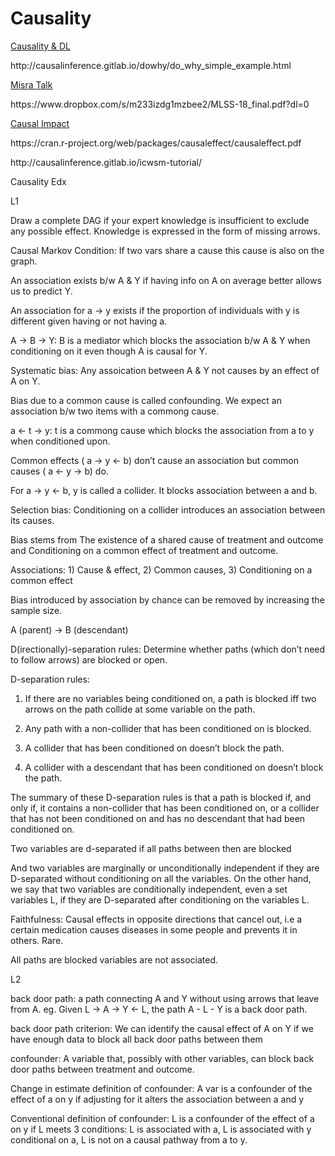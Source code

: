 # Causality

[Causality & DL](https://twitter.com/tdietterich/status/1034631407904018437)

http://causalinference.gitlab.io/dowhy/do_why_simple_example.html

[Misra Talk](https://pages.dataiku.com/hubfs/PDF/Meetup-Presentation/06-18_Stress-Testing_Mishra.pdf?t=1532033314245&utm_campaign=US%20Event%20Meetup%20NYU%20NYC%20July%202018&utm_source=hs_email&utm_medium=email&utm_content=64589348&_hsenc=p2ANqtz-9_41UxxLKzauP5Gf5bbRh63DzcsGFL8hMuW8HH8a_a1AeS9zaESqO-PoTbCkzXirAvWBJnHgvb-PEi_l7ds9IWg_y25H7xE2uVhBib3XwWmO68PBI&_hsmi=64589348)

https://www.dropbox.com/s/m233izdg1mzbee2/MLSS-18_final.pdf?dl=0

[Causal Impact](https://google.github.io/CausalImpact/)

https://cran.r-project.org/web/packages/causaleffect/causaleffect.pdf

http://causalinference.gitlab.io/icwsm-tutorial/

Causality Edx

L1

Draw a complete DAG if your expert knowledge is insufficient to exclude any possible effect.
Knowledge is expressed in the form of missing arrows.

Causal Markov Condition: If two vars share a cause this cause is also on the graph.

An association exists b/w A & Y if having info on A on average better allows us to predict Y.

An association for a -> y exists if the proportion of individuals with y is different given having or not having a.

A -> B -> Y: B is a mediator which blocks the association b/w A & Y when conditioning on it 
even though A is causal for Y.

Systematic bias: Any assoication between A & Y not causes by an effect of A on Y.

Bias due to a common cause is called confounding. We expect an association b/w two items with a commong cause.

a <- t -> y: t is a commong cause which blocks the association from a to y when conditioned upon.

Common effects ( a -> y <- b) don't cause an association but common causes ( a <- y -> b) do.

For a -> y <- b, y is called a collider. It blocks association between a and b.

Selection bias: Conditioning on a collider introduces an association between its causes.

Bias stems from The existence of a shared cause of treatment and outcome and 
Conditioning on a common effect of treatment and outcome.

Associations: 1) Cause & effect, 2) Common causes, 3) Conditioning on a common effect

Bias introduced by association by chance can be removed by increasing the sample size.

A (parent) -> B (descendant)

D(irectionally)-separation rules: Determine whether paths (which don't need to follow arrows) are blocked or open. 

D-separation rules:

1. If there are no variables being conditioned on, a path is blocked iff two arrows on the path collide at some
variable on the path.

2. Any path with a non-collider that has been conditioned on is blocked. 

3. A collider that has been conditioned on doesn't block the path.

4. A collider with a descendant that has been conditioned on doesn't block the path.

The summary of these D-separation rules is that a path is blocked if, and only if, it
contains a non-collider that has been conditioned on, or a collider that has not been conditioned on
and has no descendant that had been conditioned on. 

Two variables are d-separated if all paths between then are blocked

And two variables are marginally or unconditionally independent if they are D-separated without conditioning
on all the variables. On the other hand, we say that two variables are conditionally independent, even a set variables L, if they are D-separated after conditioning on the variables L. 

Faithfulness: Causal effects in opposite directions that cancel out, i.e a certain medication causes diseases in some
people and prevents it in others. Rare.

All paths are blocked variables are not associated.

L2

back door path: a path connecting A and Y without using arrows that leave from A. eg. Given L → A → Y ← L, the path A - L - Y is a back door path.

back door path criterion:  We can identify the causal effect of A on Y if we have enough data to block all back door paths between them

confounder: A variable that, possibly with other variables, can block back door paths between treatment and outcome.

Change in estimate definition of confounder: A var is a confounder of the effect of a on y if adjusting for it alters the association between a and y

Conventional definition of confounder: L is a confounder of the effect of a on y if L meets 3 conditions: L is associated with a, L is associated with y conditional on a, L is not on a causal pathway from a to y.




